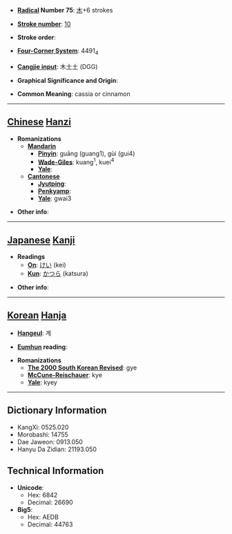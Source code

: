 * '''[[Wiktionary:Chinese radical index| Radical]] Number 75''': [[Wiktionary:Chinese radical index 木|木]]+6 strokes

* '''[[Wiktionary:Chinese total strokes index|Stroke number]]''': [[Wiktionary:Chinese total strokes index 10|10]]

* '''Stroke order''': 

* '''[[Wiktionary:Chinese four corner index|Four-Corner System]]''': 4491<sub>4</sub>

* '''[[Wiktionary:Chinese Cangjie index|Cangjie input]]''': 木土土 (DGG)

* '''Graphical Significance and Origin''': 

* '''Common Meaning''': cassia or cinnamon

----

== [[Chinese]] [[Hanzi]] ==

* '''Romanizations'''
** '''[[Mandarin]]'''
*** '''[[Pinyin]]''': guāng (guang1), gùi (gui4)
*** '''[[Wade-Giles]]''': kuang<sup>1</sup>, kuei<sup>4</sup>
*** '''[[Yale]]''': 
** '''[[Cantonese]]'''
*** '''[[Jyutping]]''':
*** '''[[Penkyamp]]''': 
*** '''[[Yale]]''': gwai3

* '''Other info''': 

----

== [[Japanese]] [[Kanji]] ==

* '''Readings'''
** '''[[On]]''': [[けい]] (kei)
** '''[[Kun]]''': [[かつら]] (katsura)

* '''Other info''':  

----

== [[Korean]] [[Hanja]] ==

* '''[[Hangeul]]''': 계

* '''[[Eumhun]] reading''': 

* '''Romanizations'''
** '''[[The 2000 South Korean Revised Romanization|The 2000 South Korean Revised]]''': gye
** '''[[McCune-Reischauer]]''': kye
** '''[[Yale]]''': kyey

----

== Dictionary Information ==

* KangXi: 0525.020
* Morobashi: 14755
* Dae Jaweon: 0913.050
* Hanyu Da Zidian: 21193.050

== Technical Information ==

* '''Unicode''':
** Hex: 6842
** Decimal: 26690
* '''Big5''':
** Hex: AEDB
** Decimal: 44763